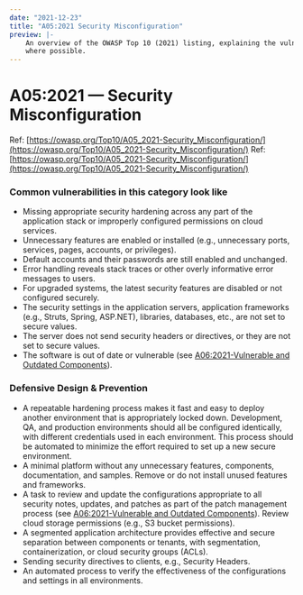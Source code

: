 ```yaml
---
date: "2021-12-23"
title: "A05:2021 Security Misconfiguration"
preview: |-
    An overview of the OWASP Top 10 (2021) listing, explaining the vulnerabilities and throwing in examples 
    where possible.
---
```


# A05:2021 &mdash; Security Misconfiguration

Ref: [https://owasp.org/Top10/A05_2021-Security_Misconfiguration/](https://owasp.org/Top10/A05_2021-Security_Misconfiguration/)
Ref: [https://owasp.org/Top10/A05_2021-Security_Misconfiguration/](https://owasp.org/Top10/A05_2021-Security_Misconfiguration/)

### Common vulnerabilities in this category look like

- Missing appropriate security hardening across any part of the application stack or improperly configured permissions on cloud services.
- Unnecessary features are enabled or installed (e.g., unnecessary ports, services, pages, accounts, or privileges).
- Default accounts and their passwords are still enabled and unchanged.
- Error handling reveals stack traces or other overly informative error messages to users.
- For upgraded systems, the latest security features are disabled or not configured securely.
- The security settings in the application servers, application frameworks (e.g., Struts, Spring, ASP.NET), libraries, databases, etc., are not set to secure values.
- The server does not send security headers or directives, or they are not set to secure values.
- The software is out of date or vulnerable (see [A06:2021-Vulnerable and Outdated Components](https://owasp.org/Top10/A06_2021-Vulnerable_and_Outdated_Components/)).


### Defensive Design & Prevention

- A repeatable hardening process makes it fast and easy to deploy another environment that is appropriately locked down. Development, QA, and production environments should all be configured identically, with different credentials used in each environment. This process should be automated to minimize the effort required to set up a new secure environment.
- A minimal platform without any unnecessary features, components, documentation, and samples. Remove or do not install unused features and frameworks.
- A task to review and update the configurations appropriate to all security notes, updates, and patches as part of the patch management process (see [A06:2021-Vulnerable and Outdated Components](https://owasp.org/Top10/A06_2021-Vulnerable_and_Outdated_Components/)). 
Review cloud storage permissions (e.g., S3 bucket permissions).
- A segmented application architecture provides effective and secure separation between components or tenants, with segmentation, containerization, or cloud security groups (ACLs).
- Sending security directives to clients, e.g., Security Headers.
- An automated process to verify the effectiveness of the configurations and settings in all environments.
